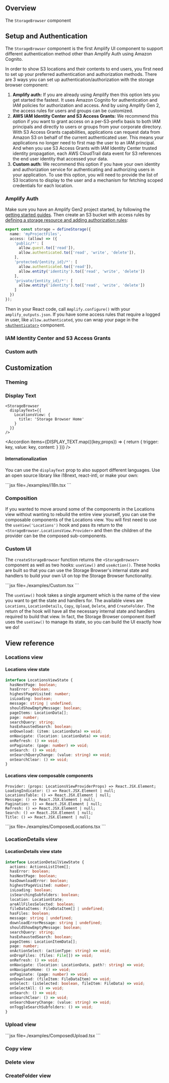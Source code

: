 
## Overview

<StorageBrowser />

The `StorageBrowser` component 



## Setup and Authentication

The `StorageBrowser` component is the first Amplify UI component to support different authentication method other than Amplify Auth using Amazon Cognito. 

In order to show S3 locations and their contents to end users, you first need to set up your preferred authentication and authorization methods. There are 3 ways you can set up authentication/authorization with the storage browser component:

1. **Amplify auth:** If you are already using Amplify then this option lets you get started the fastest. It uses Amazon Cognito for authentication and IAM policies for authorization and access. And by using Amplify Gen 2, the access rules for users and groups can be customized.
2. **AWS IAM Identity Center and S3 Access Grants:** We recommend this option if you want to grant access on a per-S3-prefix basis to both IAM principals and directly to users or groups from your corporate directory. With S3 Access Grants capabilities, applications can request data from Amazon S3 on behalf of the current authenticated user. This means your applications no longer need to first map the user to an IAM principal. And when you use S3 Access Grants with IAM Identity Center trusted identity propagation, each AWS CloudTrail data event for S3 references the end user identity that accessed your data.
3. **Custom auth:** We recommend this option if you have your own identity and authorization service for authenticating and authorizing users in your application. To use this option, you will need to provide the list of S3 locations to display to the user and a mechanism for fetching scoped credentials for each location.

### Amplify Auth

Make sure you have an Amplify Gen2 project started, by following the [getting started guides](https://docs.amplify.aws/react/start/quickstart/). Then create an S3 bucket with access rules by [defining a storage resource and adding authorization rules](https://docs.amplify.aws/react/build-a-backend/storage/authorization/):

```ts
export const storage = defineStorage({
  name: 'myProjectFiles',
  access: (allow) => ({
    'public/*': [
      allow.guest.to(['read']),
      allow.authenticated.to(['read', 'write', 'delete']),
    ],
    'protected/{entity_id}/*': [
      allow.authenticated.to(['read']),
      allow.entity('identity').to(['read', 'write', 'delete'])
    ],
    'private/{entity_id}/*': [
      allow.entity('identity').to(['read', 'write', 'delete'])
    ]
  })
});
```

Then in your React code, call `Amplify.configure()` with your `amplify_outputs.json`. If you have some access rules that require a logged in user, like `allow.authenticated`, you can wrap your page in the [`<Authenticator>`]() component. 

### IAM Identity Center and S3 Access Grants

### Custom auth



## Customization

### Theming

### Display Text

```tsx
<StorageBrowser
  displayText={{
    LocationsView: {
      title: 'Storage Browser Home'
    }
  }}
/>
```

<Accordion items={DISPLAY_TEXT.map(({key,props}) => {
  return {
    trigger: key,
    value: key,
    content: <ReactPropsTable props={props} />
  }
})}
/>

#### Internationalization

You can use the `displayText` prop to also support different languages. Use an open source library like i18next, react-intl, or make your own:

<Example>
  <I18n />
  <ExampleCode>
    ```jsx file=./examples/i18n.tsx
    ```
  </ExampleCode>
</Example>

### Composition

If you wanted to move around some of the components in the Locations view without wanting to rebuild the entire view yourself, you can use the composable components of the Locations view. You will first need to use the `useView('Locations')` hook and pass its return to the `<StorageBrowser.LocationsView.Provider>` and then the children of the provider can be the composed sub-components. 


### Custom UI

The `createStorageBrowser` function returns the `<StorageBrowser>` component as well as two hooks: `useView()` and `useAction()`. These hooks are built so that you can use the Storage Browser's internal state and handlers to build your own UI on top the Storage Browser functionality.

<Example>
  <Custom />
  <ExampleCode>
    ```jsx file=./examples/Custom.tsx
    ```
  </ExampleCode>
</Example>


The `useView()` hook takes a single argument which is the name of the view you want to get the state and handlers for. The available views are `Locations`, `LocationDetails`, `Copy`, `Upload`, `Delete`, and `CreateFolder`. The return of the hook will have all the necessary internal state and handlers required to build that view. In fact, the Storage Browser component itself uses the `useView()` to manage its state, so you can build the UI exactly how we do!


## View reference

### Locations view

#### Locations view state

```ts
interface LocationsViewState {
  hasNextPage: boolean;
  hasError: boolean;
  highestPageVisited: number;
  isLoading: boolean;
  message: string | undefined;
  shouldShowEmptyMessage: boolean;
  pageItems: LocationData[];
  page: number;
  searchQuery: string;
  hasExhaustedSearch: boolean;
  onDownload: (item: LocationData) => void;
  onNavigate: (location: LocationData) => void;
  onRefresh: () => void;
  onPaginate: (page: number) => void;
  onSearch: () => void;
  onSearchQueryChange: (value: string) => void;
  onSearchClear: () => void;
}
```

#### Locations view composable components

```tsx
Provider: (props: LocationsViewProviderProps) => React.JSX.Element;
LoadingIndicator: () => React.JSX.Element | null;
LocationsTable: () => React.JSX.Element | null;
Message: () => React.JSX.Element | null;
Pagination: () => React.JSX.Element | null;
Refresh: () => React.JSX.Element | null;
Search: () => React.JSX.Element | null;
Title: () => React.JSX.Element | null;
```

<Example>
  <ComposedLocations />
  <ExampleCode>
    ```jsx file=./examples/ComposedLocations.tsx
    ```
  </ExampleCode>
</Example>

### LocationDetails view

#### LocationDetails view state

```ts
interface LocationDetailViewState {
  actions: ActionsListItem[];
  hasError: boolean;
  hasNextPage: boolean;
  hasDownloadError: boolean;
  highestPageVisited: number;
  isLoading: boolean;
  isSearchingSubfolders: boolean;
  location: LocationState;
  areAllFilesSelected: boolean;
  fileDataItems: FileDataItem[] | undefined;
  hasFiles: boolean;
  message: string | undefined;
  downloadErrorMessage: string | undefined;
  shouldShowEmptyMessage: boolean;
  searchQuery: string;
  hasExhaustedSearch: boolean;
  pageItems: LocationItemData[];
  page: number;
  onActionSelect: (actionType: string) => void;
  onDropFiles: (files: File[]) => void;
  onRefresh: () => void;
  onNavigate: (location: LocationData, path?: string) => void;
  onNavigateHome: () => void;
  onPaginate: (page: number) => void;
  onDownload: (fileItem: FileDataItem) => void;
  onSelect: (isSelected: boolean, fileItem: FileData) => void;
  onSelectAll: () => void;
  onSearch: () => void;
  onSearchClear: () => void;
  onSearchQueryChange: (value: string) => void;
  onToggleSearchSubfolders: () => void;
}
```

### Upload view

<Example>
  <ComposedUpload />
  <ExampleCode>
    ```jsx file=./examples/ComposedUpload.tsx
    ```
  </ExampleCode>
</Example>


### Copy view

### Delete view

### CreateFolder view
